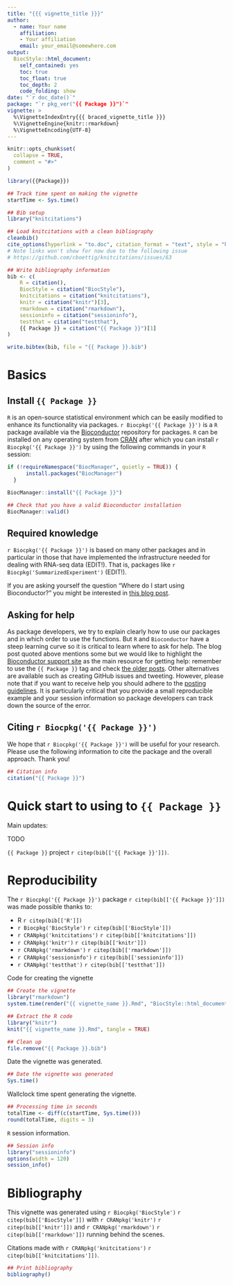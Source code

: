 ```yaml
---
title: "{{{ vignette_title }}}"
author: 
  - name: Your name
    affiliation:
    - Your affiliation
    email: your_email@somewhere.com
output: 
  BiocStyle::html_document:
    self_contained: yes
    toc: true
    toc_float: true
    toc_depth: 2
    code_folding: show
date: "`r doc_date()`"
package: "`r pkg_ver("{{ Package }}")`"
vignette: >
  %\VignetteIndexEntry{{{ braced_vignette_title }}}
  %\VignetteEngine{knitr::rmarkdown}
  %\VignetteEncoding{UTF-8}  
---
```


```r
knitr::opts_chunk$set(
  collapse = TRUE,
  comment = "#>"
)
```

```r
library({{Package}})
```




```r
## Track time spent on making the vignette
startTime <- Sys.time()

## Bib setup
library("knitcitations")

## Load knitcitations with a clean bibliography
cleanbib()
cite_options(hyperlink = "to.doc", citation_format = "text", style = "html")
# Note links won't show for now due to the following issue
# https://github.com/cboettig/knitcitations/issues/63

## Write bibliography information
bib <- c(
    R = citation(),
    BiocStyle = citation("BiocStyle"),
    knitcitations = citation("knitcitations"),
    knitr = citation("knitr")[3],
    rmarkdown = citation("rmarkdown"),
    sessioninfo = citation("sessioninfo"),
    testthat = citation("testthat"),
    {{ Package }} = citation("{{ Package }}")[1]
)

write.bibtex(bib, file = "{{ Package }}.bib")
```

# Basics

## Install `{{ Package }}`

`R` is an open-source statistical environment which can be easily modified to enhance its functionality via packages. `r Biocpkg('{{ Package }}')` is a `R` package available via the [Bioconductor](http://bioconductor/packages/{{ Package }}) repository for packages. `R` can be installed on any operating system from [CRAN](https://cran.r-project.org/) after which you can install `r Biocpkg('{{ Package }}')` by using the following commands in your `R` session:

```r
if (!requireNamespace("BiocManager", quietly = TRUE)) {
      install.packages("BiocManager")
  }

BiocManager::install("{{ Package }}")

## Check that you have a valid Bioconductor installation
BiocManager::valid()
```

## Required knowledge

`r Biocpkg('{{ Package }}')` is based on many other packages and in particular in those that have implemented the infrastructure needed for dealing with RNA-seq data (EDIT!). That is, packages like `r Biocpkg('SummarizedExperiment')` (EDIT!).

If you are asking yourself the question "Where do I start using Bioconductor?" you might be interested in [this blog post](http://lcolladotor.github.io/2014/10/16/startbioc/#.VkOKbq6rRuU).

## Asking for help

As package developers, we try to explain clearly how to use our packages and in which order to use the functions. But `R` and `Bioconductor` have a steep learning curve so it is critical to learn where to ask for help. The blog post quoted above mentions some but we would like to highlight the [Bioconductor support site](https://support.bioconductor.org/) as the main resource for getting help: remember to use the `{{ Package }}` tag and check [the older posts](https://support.bioconductor.org/t/{{ Package }}/). Other alternatives are available such as creating GitHub issues and tweeting. However, please note that if you want to receive help you should adhere to the [posting guidelines](http://www.bioconductor.org/help/support/posting-guide/). It is particularly critical that you provide a small reproducible example and your session information so package developers can track down the source of the error.

## Citing `r Biocpkg('{{ Package }}')`

We hope that `r Biocpkg('{{ Package }}')` will be useful for your research. Please use the following information to cite the package and the overall approach. Thank you!

```r
## Citation info
citation("{{ Package }}")
```

# Quick start to using to `{{ Package }}`

Main updates:

TODO

`{{ Package }}` project `r citep(bib[['{{ Package }}']])`.



# Reproducibility

The `r Biocpkg('{{ Package }}')` package `r citep(bib[['{{ Package }}']])` was made possible thanks to:

* R `r citep(bib[['R']])`
* `r Biocpkg('BiocStyle')` `r citep(bib[['BiocStyle']])`
* `r CRANpkg('knitcitations')` `r citep(bib[['knitcitations']])`
* `r CRANpkg('knitr')` `r citep(bib[['knitr']])`
* `r CRANpkg('rmarkdown')` `r citep(bib[['rmarkdown']])`
* `r CRANpkg('sessioninfo')` `r citep(bib[['sessioninfo']])`
* `r CRANpkg('testthat')` `r citep(bib[['testthat']])`


Code for creating the vignette

```r
## Create the vignette
library("rmarkdown")
system.time(render("{{ vignette_name }}.Rmd", "BiocStyle::html_document"))

## Extract the R code
library("knitr")
knit("{{ vignette_name }}.Rmd", tangle = TRUE)
```

```r
## Clean up
file.remove("{{ Package }}.bib")
```

Date the vignette was generated.

```r
## Date the vignette was generated
Sys.time()
```

Wallclock time spent generating the vignette.

```r
## Processing time in seconds
totalTime <- diff(c(startTime, Sys.time()))
round(totalTime, digits = 3)
```

`R` session information.

```r
## Session info
library("sessioninfo")
options(width = 120)
session_info()
```



# Bibliography

This vignette was generated using `r Biocpkg('BiocStyle')` `r citep(bib[['BiocStyle']])`
with `r CRANpkg('knitr')` `r citep(bib[['knitr']])` and `r CRANpkg('rmarkdown')` `r citep(bib[['rmarkdown']])` running behind the scenes.

Citations made with `r CRANpkg('knitcitations')` `r citep(bib[['knitcitations']])`.

```r
## Print bibliography
bibliography()
```

